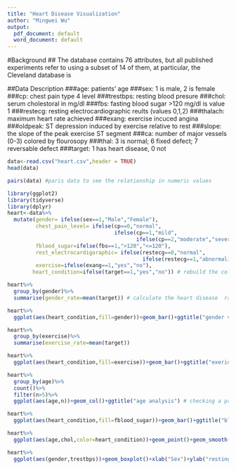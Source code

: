 ```yaml
---
title: "Heart Disease Visualization"
author: "Mingwei Wu"
output:
  pdf_document: default
  word_document: default
---
```


#Background
## The database contains 76 attributes, but all published experiments refer to using a subset of 14 of them, at particular, the Cleveland database is 

##Data Description
###age: patients' age
###sex: 1 is male, 2 is female
###cp: chest pain type 4 level
###trestbps:  resting blood presure
###chol: serum cholestoral in mg/dl
###fbs: fasting blood sugar >120 mg/dl is value 1
###restecg: resting electrocardiographic reults (values 0,1,2)
###thalach: maximum heart rate achieved
###exang: exercise incuced angina
###oldpeak: ST depression induced by exercise relative to rest
###slope: the slope of the peak exercise ST segment
###ca: number of major vessels (0-3) colored by flourosopy
###thal: 3 is normal; 6 fixed defect; 7 reversable defect
###target: 1 has heart disease, 0 not
```r
data<-read.csv("heart.csv",header = TRUE)
head(data)
```
```r
pairs(data) #paris data to see the relationship in numeric values
```


```r
library(ggplot2)
library(tidyverse)
library(dplyr)
heart<-data%>%
  mutate(gender= ifelse(sex==1,"Male","Female"),
         chest_pain_level= ifelse(cp==0,"normal",
                                  ifelse(cp==1,"mild",
                                         ifelse(cp==2,"moderate","severe"))),
         fblood_sugar=ifelse(fbs==1,">120","<=120"),
         rest_electrocardigoraphic= ifelse(restecg==0,"normal",
                                           ifelse(restecg==1,"abnormalily","definite")),
         exercise=ifelse(exang==1,"yes","no"),
        heart_condition=ifelse(target==1,"yes","no")) # rebuild the column to the data frame
```

```r
heart%>%
  group_by(gender)%>%
  summarise(gender_rate=mean(target)) # calculate the heart disease  rate of the gender
```
```r
heart%>%
  ggplot(aes(heart_condition,fill=gender))+geom_bar()+ggtitle("gender vs heart condition") #data visualization to display the relationship
```

```r
heart%>%
  group_by(exercise)%>%
  summarise(exercise_rate=mean(target))
```


```r
heart%>%
  ggplot(aes(heart_condition,fill=exercise))+geom_bar()+ggtitle("exericse vs heart condition")
```
```r
heart%>%
  group_by(age)%>%
  count()%>%
  filter(n>5)%>%
  ggplot(aes(age,n))+geom_col()+ggtitle("age analysis") # checking a proportion of heart condition with age
```

```r
heart%>%
  ggplot(aes(heart_condition,fill=fblood_sugar))+geom_bar()+ggtitle("blood sugar > 120 vs heart condition")
```
```r
heart%>%
  ggplot(aes(age,chol,color=heart_condition))+geom_point()+geom_smooth(method="lm")+ggtitle("relationship age and chol vs heart_condition in gender")+ facet_wrap(~gender) #plot the point and line for data visualization
```
```r
heart%>%
  ggplot(aes(gender,trestbps))+geom_boxplot()+xlab("Sex")+ylab("resting blood pressure")+facet_grid(~chest_pain_level)
```












